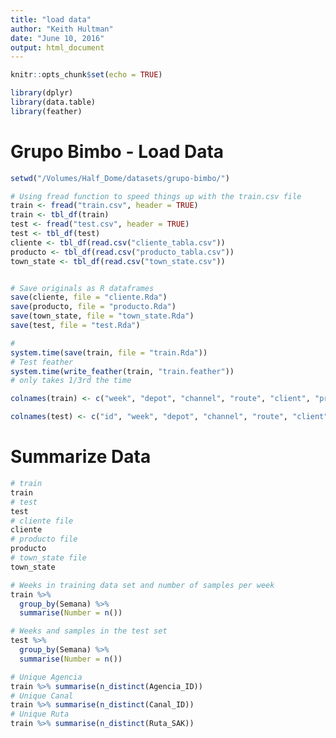 ```yaml
---
title: "load data"
author: "Keith Hultman"
date: "June 10, 2016"
output: html_document
---
```


```r
knitr::opts_chunk$set(echo = TRUE)

library(dplyr)
library(data.table)
library(feather)
```

# Grupo Bimbo - Load Data


```r
setwd("/Volumes/Half_Dome/datasets/grupo-bimbo/")

# Using fread function to speed things up with the train.csv file
train <- fread("train.csv", header = TRUE)
train <- tbl_df(train)
test <- fread("test.csv", header = TRUE)
test <- tbl_df(test)
cliente <- tbl_df(read.csv("cliente_tabla.csv"))
producto <- tbl_df(read.csv("producto_tabla.csv"))
town_state <- tbl_df(read.csv("town_state.csv"))


# Save originals as R dataframes
save(cliente, file = "cliente.Rda")
save(producto, file = "producto.Rda")
save(town_state, file = "town_state.Rda")
save(test, file = "test.Rda")

# 
system.time(save(train, file = "train.Rda"))
# Test feather
system.time(write_feather(train, "train.feather"))
# only takes 1/3rd the time 
```


```r

colnames(train) <- c("week", "depot", "channel", "route", "client", "product", "sales_units", "sales", "returns_units", "returns", "demand")

colnames(test) <- c("id", "week", "depot", "channel", "route", "client", "product")
```


# Summarize Data

```r
# train
train
# test
test
# cliente file
cliente
# producto file
producto
# town_state file
town_state

# Weeks in training data set and number of samples per week
train %>% 
  group_by(Semana) %>%
  summarise(Number = n())

# Weeks and samples in the test set
test %>%
  group_by(Semana) %>%
  summarise(Number = n())

# Unique Agencia
train %>% summarise(n_distinct(Agencia_ID))
# Unique Canal
train %>% summarise(n_distinct(Canal_ID))
# Unique Ruta
train %>% summarise(n_distinct(Ruta_SAK))
```


```r



```

